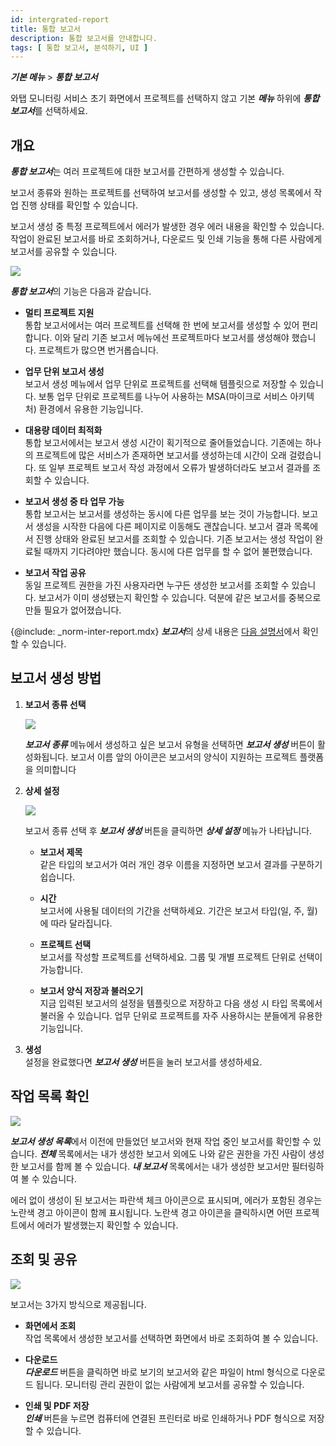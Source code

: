 ```yaml
---
id: intergrated-report
title: 통합 보고서
description: 통합 보고서를 안내합니다. 
tags: [ 통합 보고서, 분석하기, UI ]
---
```


***기본 메뉴*** > ***통합 보고서***

와탭 모니터링 서비스 초기 화면에서 프로젝트를 선택하지 않고 기본 ***메뉴*** 하위에 ***통합 보고서***를 선택하세요.

## 개요

***통합 보고서***는 여러 프로젝트에 대한 보고서를 간편하게 생성할 수 있습니다. 

보고서 종류와 원하는 프로젝트를 선택하여 보고서를 생성할 수 있고, 생성 목록에서 작업 진행 상태를 확인할 수 있습니다. 

보고서 생성 중 특정 프로젝트에서 에러가 발생한 경우 에러 내용을 확인할 수 있습니다. 작업이 완료된 보고서를 바로 조회하거나, 다운로드 및 인쇄 기능을 통해 다른 사람에게 보고서를 공유할 수 있습니다.

![](https://img.whatap.io/media/images/integration_report_01.png)

***통합 보고서***의 기능은 다음과 같습니다.

* **멀티 프로젝트 지원**  
    통합 보고서에서는 여러 프로젝트를 선택해 한 번에 보고서를 생성할 수 있어 편리합니다. 이와 달리 기존 보고서 메뉴에선 프로젝트마다 보고서를 생성해야 했습니다. 프로젝트가 많으면 번거롭습니다.

* **업무 단위 보고서 생성**  
    보고서 생성 메뉴에서 업무 단위로 프로젝트를 선택해 템플릿으로 저장할 수 있습니다. 보통 업무 단위로 프로젝트를 나누어 사용하는 MSA(마이크로 서비스 아키텍처) 환경에서 유용한 기능입니다.

* **대용량 데이터 최적화**  
    통합 보고서에서는 보고서 생성 시간이 획기적으로 줄어들었습니다. 기존에는 하나의 프로젝트에 많은 서비스가 존재하면 보고서를 생성하는데 시간이 오래 걸렸습니다. 또 일부 프로젝트 보고서 작성 과정에서 오류가 발생하더라도 보고서 결과를 조회할 수 있습니다.

* **보고서 생성 중 타 업무 가능**  
    통합 보고서는 보고서를 생성하는 동시에 다른 업무를 보는 것이 가능합니다. 보고서 생성을 시작한 다음에 다른 페이지로 이동해도 괜찮습니다. 보고서 결과 목록에서 진행 상태와 완료된 보고서를 조회할 수 있습니다. 기존 보고서는 생성 작업이 완료될 때까지 기다려야만 했습니다. 동시에 다른 업무를 할 수 없어 불편했습니다.

* **보고서 작업 공유**  
    동일 프로젝트 권한을 가진 사용자라면 누구든 생성한 보고서를 조회할 수 있습니다. 보고서가 이미 생성됐는지 확인할 수 있습니다. 덕분에 같은 보고서를 중복으로 만들 필요가 없어졌습니다.

{@include: _norm-inter-report.mdx} ***보고서***의 상세 내용은 [다음 설명서](report-intro)에서 확인할 수 있습니다.

## 보고서 생성 방법

1. **보고서 종류 선택**  

    ![](https://img.whatap.io/media/images/integration_report_02.png)  

    ***보고서 종류*** 메뉴에서 생성하고 싶은 보고서 유형을 선택하면 ***보고서 생성*** 버튼이 활성화됩니다. 보고서 이름 앞의 아이콘은 보고서의 양식이 지원하는 프로젝트 플랫폼을 의미합니다

    <!-- 아이콘 안내 필요?? -->

1. **상세 설정**  

    ![](https://img.whatap.io/media/images/master_report_2.png)

    보고서 종류 선택 후 ***보고서 생성*** 버튼을 클릭하면 ***상세 설정*** 메뉴가 나타납니다.
    
    * **보고서 제목**  
        같은 타입의 보고서가 여러 개인 경우 이름을 지정하면 보고서 결과를 구분하기 쉽습니다.
    
    * **시간**  
        보고서에 사용될 데이터의 기간을 선택하세요. 기간은 보고서 타입(일, 주, 월)에 따라 달라집니다.
        
    * **프로젝트 선택**  
        보고서를 작성할 프로젝트를 선택하세요. 그룹 및 개별 프로젝트 단위로 선택이 가능합니다.
        
    * **보고서 양식 저장과 불러오기**  
        지금 입력된 보고서의 설정을 템플릿으로 저장하고 다음 생성 시 타입 목록에서 불러올 수 있습니다. 업무 단위로 프로젝트를 자주 사용하시는 분들에게 유용한 기능입니다.

1. **생성**  
    설정을 완료했다면 ***보고서 생성*** 버튼을 눌러 보고서를 생성하세요.

## 작업 목록 확인

![](https://img.whatap.io/media/images/integration_report_03.png)

***보고서 생성 목록***에서 이전에 만들었던 보고서와 현재 작업 중인 보고서를 확인할 수 있습니다. ***전체*** 목록에서는 내가 생성한 보고서 외에도 나와 같은 권한을 가진 사람이 생성한 보고서를 함께 볼 수 있습니다. ***내 보고서*** 목록에서는 내가 생성한 보고서만 필터링하여 볼 수 있습니다.

에러 없이 생성이 된 보고서는 <span class='woer'>파란색</span> 체크 아이콘으로 표시되며, 에러가 포함된 경우는 <span class='wer'>노란색</span> 경고 아이콘이 함께 표시됩니다. <span class='wer'>노란색</span> 경고 아이콘을 클릭하시면 어떤 프로젝트에서 에러가 발생했는지 확인할 수 있습니다.

## 조회 및 공유 

![](https://img.whatap.io/media/images/integration_report_04.png)

보고서는 3가지 방식으로 제공됩니다.

* **화면에서 조회**  
    작업 목록에서 생성한 보고서를 선택하면 화면에서 바로 조회하여 볼 수 있습니다.

* **다운로드**  
    ***다운로드*** 버튼을 클릭하면 바로 보기의 보고서와 같은 파일이 html 형식으로 다운로드 됩니다. 모니터링 관리 권한이 없는 사람에게 보고서를 공유할 수 있습니다.

* **인쇄 및 PDF 저장**  
    ***인쇄*** 버튼을 누르면 컴퓨터에 연결된 프린터로 바로 인쇄하거나 PDF 형식으로 저장할 수 있습니다.
